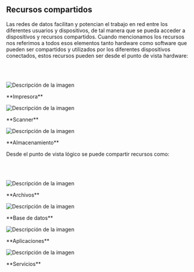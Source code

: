 ## **Recursos compartidos**

Las redes de datos facilitan y potencian el trabajo en red entre los diferentes usuarios y dispositivos, de tal manera que se pueda acceder a dispositivos y recursos compartidos. Cuando mencionamos los recursos nos referimos a todos esos elementos tanto hardware como software que pueden ser compartidos y utilizados por los diferentes dispositivos conectados, estos recursos pueden ser desde el punto de vista hardware:

<br></br>

<div style={{
  display: "flex",
  flexWrap: "wrap",
  justifyContent: "center",
  alignItems: "center",
  gap: "40px",
}}>
  <div style={{
    display: "flex",
    flexDirection: "column",
    alignItems: "center",
    textAlign: "center",
    maxWidth: "150px",
  }}>
    <img 
      src="/images/conceptos-basicos-de-redes-y-networking/021.svg" 
      alt="Descripción de la imagen" 
      style={{ maxWidth: "100%", height: "auto" }} 
    />
    <p style={{ marginTop: "10px" }}>**Impresora**</p>
  </div>

  <div style={{
    display: "flex",
    flexDirection: "column",
    alignItems: "center",
    textAlign: "center",
    maxWidth: "150px",
  }}>
    <img 
      src="/images/conceptos-basicos-de-redes-y-networking/022.svg" 
      alt="Descripción de la imagen" 
      style={{ maxWidth: "100%", height: "auto" }} 
    />
    <p style={{ marginTop: "10px" }}>**Scanner**</p>
  </div>

  <div style={{
    display: "flex",
    flexDirection: "column",
    alignItems: "center",
    textAlign: "center",
    maxWidth: "150px",
  }}>
    <img 
      src="/images/conceptos-basicos-de-redes-y-networking/023.svg" 
      alt="Descripción de la imagen" 
      style={{ maxWidth: "100%", height: "auto" }} 
    />
    <p style={{ marginTop: "10px" }}>**Almacenamiento**</p>
  </div>
</div>

Desde el punto de vista lógico se puede compartir recursos como:

<br></br>

<div style={{
  display: "flex",
  flexWrap: "wrap",
  justifyContent: "center",
  alignItems: "center",
  gap: "50px",
}}>
  <div style={{
    display: "flex",
    flexDirection: "column",
    alignItems: "center",
    textAlign: "center",
    maxWidth: "150px",
  }}>
    <img 
      src="/images/conceptos-basicos-de-redes-y-networking/024.svg" 
      alt="Descripción de la imagen" 
      style={{ maxWidth: "100%", height: "auto" }} 
    />
    <p style={{ marginTop: "10px" }}>**Archivos**</p>
  </div>

  <div style={{
    display: "flex",
    flexDirection: "column",
    alignItems: "center",
    textAlign: "center",
    maxWidth: "150px",
  }}>
    <img 
      src="/images/conceptos-basicos-de-redes-y-networking/025.svg" 
      alt="Descripción de la imagen" 
      style={{ maxWidth: "100%", height: "auto" }} 
    />
    <p style={{ marginTop: "10px" }}>**Base de datos**</p>
  </div>

  <div style={{
    display: "flex",
    flexDirection: "column",
    alignItems: "center",
    textAlign: "center",
    maxWidth: "150px",
  }}>
    <img 
      src="/images/conceptos-basicos-de-redes-y-networking/026.svg" 
      alt="Descripción de la imagen" 
      style={{ maxWidth: "100%", height: "auto" }} 
    />
    <p style={{ marginTop: "10px" }}>**Aplicaciones**</p>
  </div>

  <div style={{
    display: "flex",
    flexDirection: "column",
    alignItems: "center",
    textAlign: "center",
    maxWidth: "150px",
  }}>
    <img 
      src="/images/conceptos-basicos-de-redes-y-networking/027.svg" 
      alt="Descripción de la imagen" 
      style={{ maxWidth: "100%", height: "auto" }} 
    />
    <p style={{ marginTop: "10px" }}>**Servicios**</p>
  </div>
</div>
